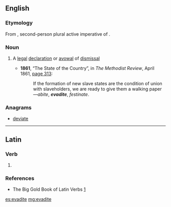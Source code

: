 ==English==

===Etymology===
From {{etyl|la|en}} {{m|la|ēvādite}}, second-person plural active imperative of {{m|la|ēvādō||pass over, flee}}.

===Noun===
{{en-noun}}

# {{label|en|legal}} A [[legal]] [[declaration]] or [[avowal]] of [[dismissal]]
#* '''1861''', “The State of the Country”, in ''The Methodist Review'', April 1861, [http://books.google.com/books?id=KIxJAAAAMAAJ&pg=PA313&dq=evadite page 313]:
#*: If the formation of new slave states are the condition of union with slaveholders, we are ready to give them a walking paper—''abite'', '''''evadite''''', ''festinate''.

===Anagrams===
* [[deviate#English|deviate]]

----

==Latin==

===Verb===
{{la-verb-form|ēvādite}}

# {{inflection of|ēvādō||2|p|actv|impr|lang=la}}

===References===
* The Big Gold Book of Latin Verbs [http://books.google.com/books?id=qowUAQAAIAAJ&q=evadite&dq=evadite&lr=]

[[es:evadite]]
[[mg:evadite]]